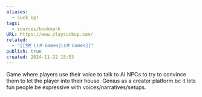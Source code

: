```yaml
---
aliases:
  - Suck Up!
tags:
  - sources/bookmark
URL: https://www.playsuckup.com/
related:
  - "[[🗺️ LLM Games|LLM Games]]"
publish: true
created: 2024-11-22 15:53
---
```


Game where players use their voice to talk to AI NPCs to try to convince them to let the player into their house. Genius as a creator platform bc it lets fun people be expressive with voices/narratives/setups.